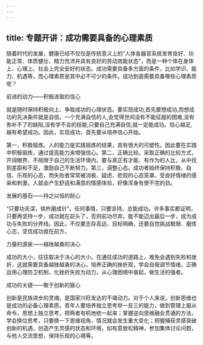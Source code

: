 ```yaml
---
---
---
```

title: 专题开讲：成功需要具备的心理素质
---



随着时代的发展，健康已经不仅仅是传统意义上的“人体各器官系统发育良好、功能正常、体质健壮、精力充沛并具有良好的劳动效能状态”，而是一种个体在身体上、心理上、社会上完全安好的状态。成功需要具备多方面的条件，比如学识、能力、机遇等，而心理素质是其中必不可少的条件。成功到底需要具备哪些心理素质呢？

前进的动力——积极进取的信心

就是随时保持积极向上、争取成功的心理状态。要实现成功,首先要想成功,而想成功的先决条件就是自信。一个充满自信的人,会觉得世间没有不能征服的困难,没有弥补不了的缺陷,没有学不会的技能,只要自己充满自信,就一定能成功。信心越足,越有希望成功。因此，实现成功，首先要从培养信心开始。

第一，积极锻炼。人的能力是实践锻炼的结果，具有很大的可塑性。因此要在实践中积极锻炼，通过提高能力来增强信心。第二，正确比较。采取正确的比较方式，开阔眼界，不局限于自己的生活环境内，要与真正有才能、有作为的人比，从中找到差距和不足，激励自己不断努力。第三，调整心态。成功者始终保持积极、自信、乐观的心态，而失败者常常被消极、疑虑、悲观的心态笼罩。受良好情绪的感染和刺激，人就会产生舒适和满意的情感体验，好像浑身有使不完的劲。

发展的基石——持之以恒的耐心

“只要功夫深，铁杵磨成针”。任何事情，只要坚持，总能成功。许多事实都证明，只要再坚持一步，成功就在前头了，否则前功尽弃。能不能迈出最后一步，成为成功与失败的分界线。因此，不仅要志存高远、目标明确，还要自觉挑战极限、磨炼心志，坚信成功就在前方。

力量的源泉——越挫越勇的决心

成功的大小，往往取决于决心的大小。在通往成功的道路上，难免会遇到失败和挫折，这就需要具备越挫越勇的决心，培养正确的挫折观，学会自我调节情绪，正确运用心理防卫机制，化挫折失败为动力，从心理困境中奋起，做生活的强者。

成功的关键——敢于创新的狠心

创新是民族进步的灵魂，是国家兴旺发达的不竭动力。对于个人来说，创新思维也是成功的必备心理素质。青年人要培养独立思考举一反三的能力，做到管理上服从命令，思想上独立思考，把两者有机地统一起来；掌握逆向思维融会贯通的方法，学会换位思考，只要换一下思维视角，情况就会发生重大变化；把握捕获灵感突破创新的机遇，创造产生灵感的状态和环境，如有意放松精神，参加集体讨论问题，与他人交流思想，保持乐观的心境等。